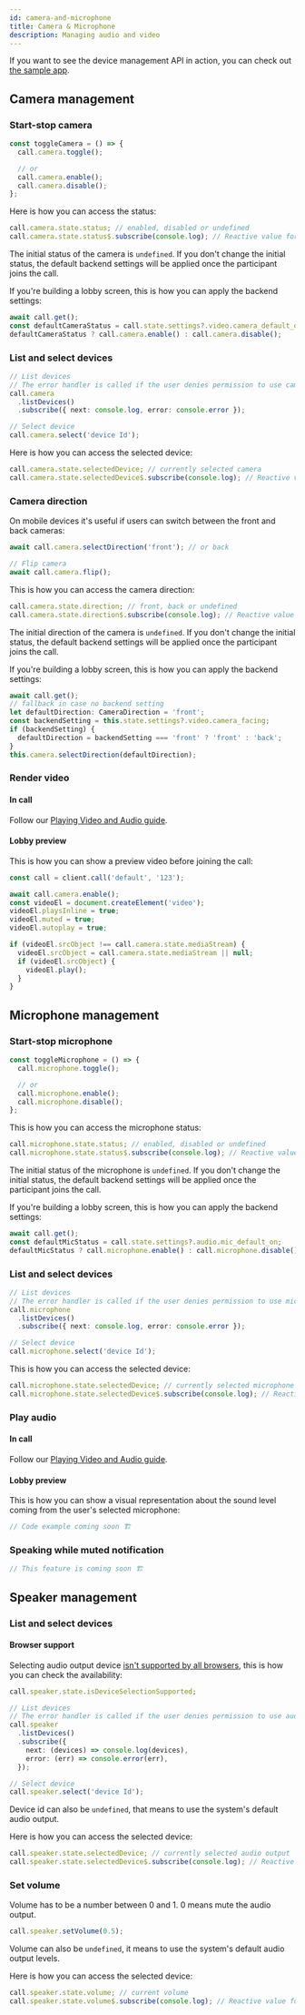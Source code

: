 ```yaml
---
id: camera-and-microphone
title: Camera & Microphone
description: Managing audio and video
---
```


If you want to see the device management API in action, you can check out [the sample app](https://github.com/GetStream/stream-video-js/tree/main/sample-apps/client/ts-quickstart).

## Camera management

### Start-stop camera

```typescript
const toggleCamera = () => {
  call.camera.toggle();

  // or
  call.camera.enable();
  call.camera.disable();
};
```

Here is how you can access the status:

```typescript
call.camera.state.status; // enabled, disabled or undefined
call.camera.state.status$.subscribe(console.log); // Reactive value for status, you can subscribe to changes
```

The initial status of the camera is `undefined`. If you don't change the initial status, the default backend settings will be applied once the participant joins the call.

If you're building a lobby screen, this is how you can apply the backend settings:

```typescript
await call.get();
const defaultCameraStatus = call.state.settings?.video.camera_default_on;
defaultCameraStatus ? call.camera.enable() : call.camera.disable();
```

### List and select devices

```typescript
// List devices
// The error handler is called if the user denies permission to use camera
call.camera
  .listDevices()
  .subscribe({ next: console.log, error: console.error });

// Select device
call.camera.select('device Id');
```

Here is how you can access the selected device:

```typescript
call.camera.state.selectedDevice; // currently selected camera
call.camera.state.selectedDevice$.subscribe(console.log); // Reactive value for selected device, you can subscribe to changes
```

### Camera direction

On mobile devices it's useful if users can switch between the front and back cameras:

```typescript
await call.camera.selectDirection('front'); // or back

// Flip camera
await call.camera.flip();
```

This is how you can access the camera direction:

```typescript
call.camera.state.direction; // front, back or undefined
call.camera.state.direction$.subscribe(console.log); // Reactive value for direction, you can subscribe to changes
```

The initial direction of the camera is `undefined`. If you don't change the initial status, the default backend settings will be applied once the participant joins the call.

If you're building a lobby screen, this is how you can apply the backend settings:

```typescript
await call.get();
// fallback in case no backend setting
let defaultDirection: CameraDirection = 'front';
const backendSetting = this.state.settings?.video.camera_facing;
if (backendSetting) {
  defaultDirection = backendSetting === 'front' ? 'front' : 'back';
}
this.camera.selectDirection(defaultDirection);
```

### Render video

#### In call

Follow our [Playing Video and Audio guide](../../guides/playing-video-and-audio/).

#### Lobby preview

This is how you can show a preview video before joining the call:

```typescript
const call = client.call('default', '123');

await call.camera.enable();
const videoEl = document.createElement('video');
videoEl.playsInline = true;
videoEl.muted = true;
videoEl.autoplay = true;

if (videoEl.srcObject !== call.camera.state.mediaStream) {
  videoEl.srcObject = call.camera.state.mediaStream || null;
  if (videoEl.srcObject) {
    videoEl.play();
  }
}
```

## Microphone management

### Start-stop microphone

```typescript
const toggleMicrophone = () => {
  call.microphone.toggle();

  // or
  call.microphone.enable();
  call.microphone.disable();
};
```

This is how you can access the microphone status:

```typescript
call.microphone.state.status; // enabled, disabled or undefined
call.microphone.state.status$.subscribe(console.log); // Reactive value for status, you can subscribe to changes
```

The initial status of the microphone is `undefined`. If you don't change the initial status, the default backend settings will be applied once the participant joins the call.

If you're building a lobby screen, this is how you can apply the backend settings:

```typescript
await call.get();
const defaultMicStatus = call.state.settings?.audio.mic_default_on;
defaultMicStatus ? call.microphone.enable() : call.microphone.disable();
```

### List and select devices

```typescript
// List devices
// The error handler is called if the user denies permission to use microphone
call.microphone
  .listDevices()
  .subscribe({ next: console.log, error: console.error });

// Select device
call.microphone.select('device Id');
```

This is how you can access the selected device:

```typescript
call.microphone.state.selectedDevice; // currently selected microphone
call.microphone.state.selectedDevice$.subscribe(console.log); // Reactive value for selected device, you can subscribe to changes
```

### Play audio

#### In call

Follow our [Playing Video and Audio guide](../../guides/playing-video-and-audio/).

#### Lobby preview

This is how you can show a visual representation about the sound level coming from the user's selected microphone:

```typescript
// Code example coming soon 🏗️
```

### Speaking while muted notification

```typescript
// This feature is coming soon 🏗️
```

## Speaker management

### List and select devices

#### Browser support

Selecting audio output device [isn't supported by all browsers](https://developer.mozilla.org/en-US/docs/Web/API/HTMLMediaElement/sinkId), this is how you can check the availability:

```typescript
call.speaker.state.isDeviceSelectionSupported;
```

```typescript
// List devices
// The error handler is called if the user denies permission to use audio
call.speaker
  .listDevices()
  .subscribe({ 
    next: (devices) => console.log(devices), 
    error: (err) => console.error(err),
  });

// Select device
call.speaker.select('device Id');
```

Device id can also be `undefined`, that means to use the system's default audio output.

Here is how you can access the selected device:

```typescript
call.speaker.state.selectedDevice; // currently selected audio output
call.speaker.state.selectedDevice$.subscribe(console.log); // Reactive value for selected device, you can subscribe to changes
```

### Set volume

Volume has to be a number between 0 and 1. 0 means mute the audio output.

```typescript
call.speaker.setVolume(0.5);
```

Volume can also be `undefined`, it means to use the system's default audio output levels.

Here is how you can access the selected device:

```typescript
call.speaker.state.volume; // current volume
call.speaker.state.volume$.subscribe(console.log); // Reactive value for volume, you can subscribe to changes
```
